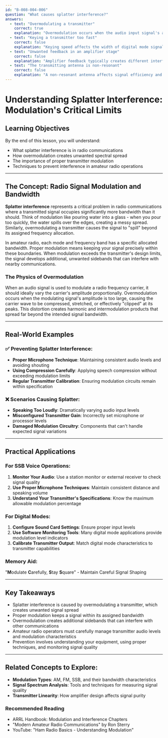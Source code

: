 ```yaml
---
id: "B-008-004-006"
question: "What causes splatter interference?"
answers:
  - text: "Overmodulating a transmitter"
    correct: true
    explanation: "Overmodulation occurs when the audio input signal's amplitude exceeds the transmitter's designed modulation capacity, causing the signal to be distorted beyond its assigned bandwidth. This creates 'splatter' - unwanted sidebands that extend beyond the intended frequency allocation, potentially interfering with adjacent frequency channels and violating amateur radio spectrum usage regulations."
  - text: "Keying a transmitter too fast"
    correct: false
    explanation: "Keying speed affects the width of digital mode signals and can create key clicks, but it does not directly cause splatter interference. Splatter is specifically related to amplitude and modulation characteristics, not transmission timing or keying rate. Fast keying might create other types of interference, but not the broad spectral spread associated with splatter."
  - text: "Unwanted feedback in an amplifier stage"
    correct: false
    explanation: "Amplifier feedback typically creates different interference problems like oscillation or signal distortion, but it does not generate the characteristic wide-bandwidth splatter associated with overmodulation. Feedback might cause signal instability, but it won't produce the significant spectral spreading seen in splatter interference."
  - text: "The transmitting antenna is non-resonant"
    correct: false
    explanation: "A non-resonant antenna affects signal efficiency and can cause high SWR, but it does not directly cause splatter interference. While a poor antenna match might create some signal imperfections, splatter is fundamentally an issue of transmitter modulation, not antenna characteristics."
---
```


# Understanding Splatter Interference: Modulation's Critical Limits

## Learning Objectives
By the end of this lesson, you will understand:
- What splatter interference is in radio communications
- How overmodulation creates unwanted spectral spread
- The importance of proper transmitter modulation
- Techniques to prevent interference in amateur radio operations

---

## The Concept: Radio Signal Modulation and Bandwidth

**Splatter interference** represents a critical problem in radio communications where a transmitted signal occupies significantly more bandwidth than it should. Think of modulation like pouring water into a glass - when you pour too quickly, the water spills over the edges, creating a messy spread. Similarly, overmodulating a transmitter causes the signal to "spill" beyond its assigned frequency allocation.

In amateur radio, each mode and frequency band has a specific allocated bandwidth. Proper modulation means keeping your signal precisely within these boundaries. When modulation exceeds the transmitter's design limits, the signal develops additional, unwanted sidebands that can interfere with nearby communications.

### The Physics of Overmodulation

When an audio signal is used to modulate a radio frequency carrier, it should ideally vary the carrier's amplitude proportionally. Overmodulation occurs when the modulating signal's amplitude is too large, causing the carrier wave to be compressed, stretched, or effectively "clipped" at its peaks. This distortion creates harmonic and intermodulation products that spread far beyond the intended signal bandwidth.

---

## Real-World Examples

### ✅ Preventing Splatter Interference:
- **Proper Microphone Technique**: Maintaining consistent audio levels and avoiding shouting
- **Using Compression Carefully**: Applying speech compression without exceeding modulation limits
- **Regular Transmitter Calibration**: Ensuring modulation circuits remain within specification

### ❌ Scenarios Causing Splatter:
- **Speaking Too Loudly**: Dramatically varying audio input levels
- **Misconfigured Transmitter Gain**: Incorrectly set microphone or processor levels
- **Damaged Modulation Circuitry**: Components that can't handle expected signal variations

---

## Practical Applications

### For SSB Voice Operations:
1. **Monitor Your Audio**: Use a station monitor or external receiver to check signal quality
2. **Use Proper Microphone Techniques**: Maintain consistent distance and speaking volume
3. **Understand Your Transmitter's Specifications**: Know the maximum allowable modulation percentage

### For Digital Modes:
1. **Configure Sound Card Settings**: Ensure proper input levels
2. **Use Software Monitoring Tools**: Many digital mode applications provide modulation level indicators
3. **Calibrate Transmitter Output**: Match digital mode characteristics to transmitter capabilities

### Memory Aid:
"**M**odulate **C**arefully, **S**tay **S**quare" - Maintain Careful Signal Shaping

---

## Key Takeaways

- Splatter interference is caused by overmodulating a transmitter, which creates unwanted signal spread
- Proper modulation keeps a signal within its assigned bandwidth
- Overmodulation creates additional sidebands that can interfere with other communications
- Amateur radio operators must carefully manage transmitter audio levels and modulation characteristics
- Prevention involves understanding your equipment, using proper techniques, and monitoring signal quality

---

## Related Concepts to Explore:
- **Modulation Types**: AM, FM, SSB, and their bandwidth characteristics
- **Signal Spectrum Analysis**: Tools and techniques for measuring signal quality
- **Transmitter Linearity**: How amplifier design affects signal purity

### Recommended Reading
- ARRL Handbook: Modulation and Interference Chapters
- "Modern Amateur Radio Communications" by Ron Sterry
- YouTube: "Ham Radio Basics - Understanding Modulation"